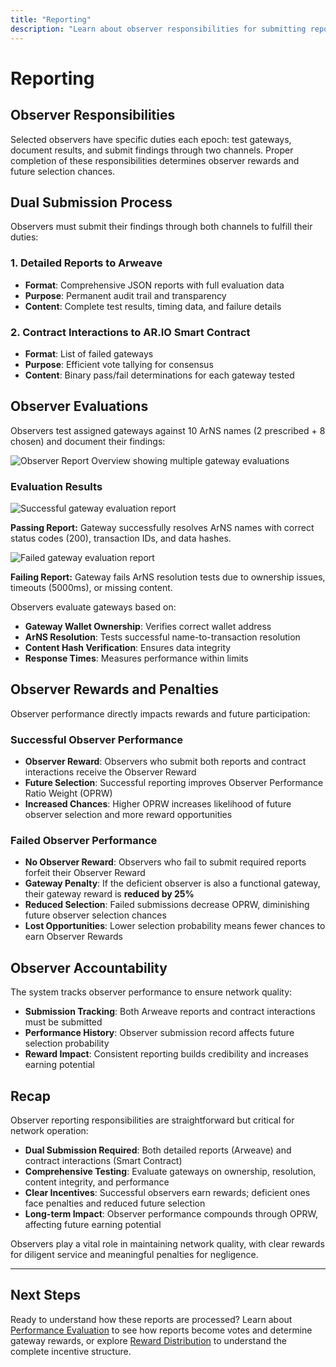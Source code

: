 ```yaml
---
title: "Reporting"
description: "Learn about observer responsibilities for submitting reports to Arweave and the AR.IO Smart Contract"
---
```


# Reporting

## Observer Responsibilities

Selected observers have specific duties each epoch: test gateways, document results, and submit findings through two channels. Proper completion of these responsibilities determines observer rewards and future selection chances.

## Dual Submission Process

Observers must submit their findings through both channels to fulfill their duties:

### 1. Detailed Reports to Arweave
- **Format**: Comprehensive JSON reports with full evaluation data
- **Purpose**: Permanent audit trail and transparency
- **Content**: Complete test results, timing data, and failure details

### 2. Contract Interactions to AR.IO Smart Contract
- **Format**: List of failed gateways
- **Purpose**: Efficient vote tallying for consensus
- **Content**: Binary pass/fail determinations for each gateway tested

## Observer Evaluations

Observers test assigned gateways against 10 ArNS names (2 prescribed + 8 chosen) and document their findings:

![Observer Report Overview showing multiple gateway evaluations](/observer-report.png)

### Evaluation Results

<div style={{display: "flex", gap: "2rem", margin: "2rem 0"}}>
  <div style={{flex: 1}}>
    <img src="/observer-report-pass.png" alt="Successful gateway evaluation report" style={{width: "100%"}} />
    <p style={{textAlign: "center", marginTop: "1rem", fontStyle: "italic"}}>
      <strong>Passing Report:</strong> Gateway successfully resolves ArNS names with correct status codes (200), transaction IDs, and data hashes.
    </p>
  </div>
  <div style={{flex: 1}}>
    <img src="/observer-report-fail.png" alt="Failed gateway evaluation report" style={{width: "100%"}} />
    <p style={{textAlign: "center", marginTop: "1rem", fontStyle: "italic"}}>
      <strong>Failing Report:</strong> Gateway fails ArNS resolution tests due to ownership issues, timeouts (5000ms), or missing content.
    </p>
  </div>
</div>

Observers evaluate gateways based on:
- **Gateway Wallet Ownership**: Verifies correct wallet address
- **ArNS Resolution**: Tests successful name-to-transaction resolution
- **Content Hash Verification**: Ensures data integrity
- **Response Times**: Measures performance within limits

## Observer Rewards and Penalties

Observer performance directly impacts rewards and future participation:

### Successful Observer Performance
- **Observer Reward**: Observers who submit both reports and contract interactions receive the Observer Reward
- **Future Selection**: Successful reporting improves Observer Performance Ratio Weight (OPRW)
- **Increased Chances**: Higher OPRW increases likelihood of future observer selection and more reward opportunities

### Failed Observer Performance
- **No Observer Reward**: Observers who fail to submit required reports forfeit their Observer Reward
- **Gateway Penalty**: If the deficient observer is also a functional gateway, their gateway reward is **reduced by 25%**
- **Reduced Selection**: Failed submissions decrease OPRW, diminishing future observer selection chances
- **Lost Opportunities**: Lower selection probability means fewer chances to earn Observer Rewards

## Observer Accountability

The system tracks observer performance to ensure network quality:

- **Submission Tracking**: Both Arweave reports and contract interactions must be submitted
- **Performance History**: Observer submission record affects future selection probability
- **Reward Impact**: Consistent reporting builds credibility and increases earning potential

## Recap

Observer reporting responsibilities are straightforward but critical for network operation:

- **Dual Submission Required**: Both detailed reports (Arweave) and contract interactions (Smart Contract)
- **Comprehensive Testing**: Evaluate gateways on ownership, resolution, content integrity, and performance
- **Clear Incentives**: Successful observers earn rewards; deficient ones face penalties and reduced future selection
- **Long-term Impact**: Observer performance compounds through OPRW, affecting future earning potential

Observers play a vital role in maintaining network quality, with clear rewards for diligent service and meaningful penalties for negligence.

---

## Next Steps

Ready to understand how these reports are processed? Learn about [Performance Evaluation](/learn/oip/performance-evaluation) to see how reports become votes and determine gateway rewards, or explore [Reward Distribution](/learn/oip/reward-distribution) to understand the complete incentive structure.